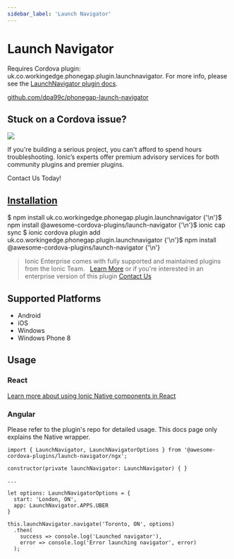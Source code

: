 ```yaml
---
sidebar_label: 'Launch Navigator'
---
```



# Launch Navigator

Requires Cordova plugin: uk.co.workingedge.phonegap.plugin.launchnavigator. For more info, please see the [LaunchNavigator plugin docs](https://github.com/dpa99c/phonegap-launch-navigator).

<p>
  <a href="https://github.com/dpa99c/phonegap-launch-navigator" target="_blank" rel="noopener" className="git-link">github.com/dpa99c/phonegap-launch-navigator</a>
</p>

<h2>Stuck on a Cordova issue?</h2>
<DocsCard
  className="cordova-ee-card"
  header="Don't waste precious time on plugin issues."
  href="https://ionicframework.com/sales?product_of_interest=Ionic%20Native"
>
  <div>
    <img src="/docs/icons/native-cordova-bot.png" className="cordova-ee-img" />
    <p>If you're building a serious project, you can't afford to spend hours troubleshooting. Ionic’s experts offer premium advisory services for both community plugins and premier plugins.</p>
    <DocsButton className="native-ee-detail">Contact Us Today!</DocsButton>
  </div>
</DocsCard>

<h2 id="installation">
  <a href="#installation">Installation</a>
</h2>
<Tabs
  groupId="runtime"
  defaultValue="Capacitor"
  values={[
    { value: 'Capacitor', label: 'Capacitor' },
    { value: 'Cordova', label: 'Cordova' },
    { value: 'Enterprise', label: 'Enterprise' },
  ]}
>
  <TabItem value="Capacitor">
    <CodeBlock className="language-shell">
      $ npm install uk.co.workingedge.phonegap.plugin.launchnavigator {'\n'}$ npm install
      @awesome-cordova-plugins/launch-navigator {'\n'}$ ionic cap sync
    </CodeBlock>
  </TabItem>
  <TabItem value="Cordova">
    <CodeBlock className="language-shell">
      $ ionic cordova plugin add uk.co.workingedge.phonegap.plugin.launchnavigator {'\n'}$ npm install
      @awesome-cordova-plugins/launch-navigator {'\n'}
    </CodeBlock>
  </TabItem>
  <TabItem value="Enterprise">
    <blockquote>
      Ionic Enterprise comes with fully supported and maintained plugins from the Ionic Team. &nbsp;
      <a className="btn" href="https://ionic.io/docs/premier-plugins">Learn More</a> or if you're interested in an enterprise version of this plugin <a className="btn" href="https://ionicframework.com/sales?product_of_interest=Ionic%20Enterprise%20Engine">Contact Us</a>
    </blockquote>
  </TabItem>
</Tabs>

## Supported Platforms

- Android
- iOS
- Windows
- Windows Phone 8

## Usage

### React

[Learn more about using Ionic Native components in React](../native-community.mdx#react)

### Angular

Please refer to the plugin's repo for detailed usage. This docs page only explains the Native wrapper.

```tsx
import { LaunchNavigator, LaunchNavigatorOptions } from '@awesome-cordova-plugins/launch-navigator/ngx';

constructor(private launchNavigator: LaunchNavigator) { }

...

let options: LaunchNavigatorOptions = {
  start: 'London, ON',
  app: LaunchNavigator.APPS.UBER
}

this.launchNavigator.navigate('Toronto, ON', options)
  .then(
    success => console.log('Launched navigator'),
    error => console.log('Error launching navigator', error)
  );
```
